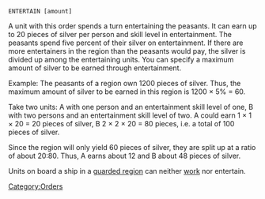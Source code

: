 <tt>ENTERTAIN  [amount]   <L></tt>

A unit with this order spends a turn entertaining the peasants. It can earn up to 20 pieces of silver per person and skill level in entertainment. The peasants spend five percent of their silver on entertainment. If there are more entertainers in the region than the peasants would pay, the silver is divided up among the entertaining units. You can specify a maximum amount of silver to be earned through entertainment.

Example: The peasants of a region own 1200 pieces of silver. Thus, the maximum amount of silver to be earned in this region is 1200 × 5% = 60.

Take two units: A with one person and an entertainment skill level of one, B with two persons and an entertainment skill level of two. A could earn 1 × 1 × 20 = 20 pieces of silver, B 2 × 2 × 20 = 80 pieces, i.e. a total of 100 pieces of silver.

Since the region will only yield 60 pieces of silver, they are split up at a ratio of about 20:80. Thus, A earns about 12 and B about 48 pieces of silver.

Units on board a ship in a [[GUARD|guarded region]] can neither [[WORK|work]] nor entertain.

[[Category:Orders]]